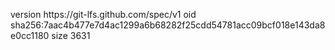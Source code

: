 version https://git-lfs.github.com/spec/v1
oid sha256:7aac4b477e7d4ac1299a6b68282f25cdd54781acc09bcf018e143da8e0cc1180
size 3631
